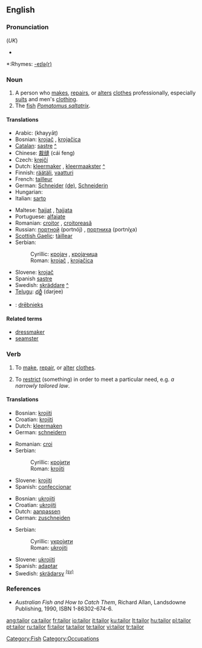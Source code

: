 {{wikipedia}}
==English==

===Pronunciation===
{{IPA|/ˈteɪlə/}} (''UK'')
*{{audio|en-us-tailor.ogg|Audio (US)}}

*:Rhymes: [[Rhymes:English:-eɪlə(r)|-eɪlə(r)]]

===Noun===
{{en-noun}}

# A person who [[make]]s, [[repair]]s, or [[alter]]s [[clothes]] professionally, especially [[suit]]s and men's [[clothing]].
# The [[fish]] ''[[Pomatomus saltatrix]]''.

====Translations====
{{trans-top|person who makes, repairs, or alters clothing as profession}}
*Arabic: {{ARchar|[[خياط|خيّاط]]}} (khayyāṭ)
*Bosnian: [[krojač]] {{m}}, [[krojačica]] {{f}}
*[[Catalan]]: [[sastre]] {{m}} [[:ca:sastre|^]]
*Chinese: [[裁缝]] (cái feng)
* Czech: [[krejčí]] {{m}}
*Dutch: [[kleermaker]] {{m}}, [[kleermaakster]] {{f}} [[:nl:kleermaker|^]]
*Finnish: [[räätäli]], [[vaatturi]]
*French: [[tailleur]] {{m}}
*German: [[Schneider]] {{m}} [[:de:Schneider|(de)]], [[Schneiderin]] {{f}}
*Hungarian: {{t|hu|szabó}}
*Italian: [[sarto]]
{{trans-mid}}
*Maltese: [[ħajjat]] {{m}}, [[ħajjata]] {{f}}
*Portuguese: [[alfaiate]] {{m}}
*Romanian: [[croitor]] {{m}}, [[croitoreasă]] {{f}}
*Russian: [[портной]] (portnój) {{m}}, [[портниха]] (portníχa) {{f}}
*[[Scottish Gaelic]]: [[tàillear]] {{m}}
*Serbian:
*:Cyrillic: [[кројач]] {{m}}, [[кројачица]] {{f}}
*:Roman: [[krojač]] {{m}}, [[krojačica]] {{f}}
*Slovene: [[krojač]] {{m}}
*Spanish [[sastre]] {{m}}
*Swedish: [[skräddare]] {{c}} [[:sv:skräddare|^]]
*[[Telugu]]: [[దర్జీ]] (darjee)
{{trans-bottom}}

{{checktrans-top}}
*{{ttbc|Latvian}}: [[drēbnieks]]
{{checktrans-bottom}}

====Related terms====
*[[dressmaker]]
*[[seamster]]

===Verb===
{{en-verb}}

# {{transitive}} To [[make]], [[repair]], or [[alter]] [[clothes]].
# {{transitive}} To [[restrict]] (something) in order to meet a particular need, e.g. ''a narrowly tailored law''.

====Translations====
{{trans-top|make, repair, or alter clothing}}
*Bosnian: [[krojiti]]
*Croatian: [[krojiti]]
*Dutch: [[kleermaken]]
*German: [[schneidern]]
{{trans-mid}}
*Romanian: [[croi]]
*Serbian:
*:Cyrillic: [[кројити]]
*:Roman: [[krojiti]]
*Slovene: [[krojiti]]
*Spanish: [[confeccionar]]
{{trans-bottom}}

{{trans-top|restrict something to particular need}}
*Bosnian: [[ukrojiti]]
*Croatian: [[ukrojiti]]
*Dutch: [[aanpassen]]
*German: [[zuschneiden]]
{{trans-mid}}
*Serbian:
*:Cyrillic: [[укројити]]
*:Roman: [[ukrojiti]]
*Slovene: [[ukrojiti]]
*Spanish: [[adaptar]]
*Swedish: [[skrädarsy]] <sup>[[:sv:skräddarsy|(sv)]]</sup>
{{trans-bottom}}

===References===
* ''Australian Fish and How to Catch Them'', Richard Allan, Landsdowne Publishing, 1990, ISBN 1-86302-674-6.

[[Category:Fish]]
[[Category:Occupations]]

[[ang:tailor]]
[[ca:tailor]]
[[fr:tailor]]
[[io:tailor]]
[[it:tailor]]
[[ku:tailor]]
[[lt:tailor]]
[[hu:tailor]]
[[pl:tailor]]
[[pt:tailor]]
[[ru:tailor]]
[[fi:tailor]]
[[ta:tailor]]
[[te:tailor]]
[[vi:tailor]]
[[tr:tailor]]